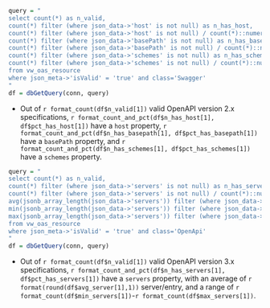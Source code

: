 ```r
query = "
select count(*) as n_valid,
count(*) filter (where json_data->'host' is not null) as n_has_host,
count(*) filter (where json_data->'host' is not null) / count(*)::numeric as pct_has_host,
count(*) filter (where json_data->'basePath' is not null) as n_has_basepath,
count(*) filter (where json_data->'basePath' is not null) / count(*)::numeric as pct_has_basepath,
count(*) filter (where json_data->'schemes' is not null) as n_has_schemes,
count(*) filter (where json_data->'schemes' is not null) / count(*)::numeric as pct_has_schemes
from vw_oas_resource
where json_meta->'isValid' = 'true' and class='Swagger'
"
df = dbGetQuery(conn, query)
```

- Out of `r format_count(df$n_valid[1])` valid OpenAPI version 2.x specifications, `r format_count_and_pct(df$n_has_host[1], df$pct_has_host[1])` have a `host` property, 
`r format_count_and_pct(df$n_has_basepath[1], df$pct_has_basepath[1])` have a `basePath` property,
and `r format_count_and_pct(df$n_has_schemes[1], df$pct_has_schemes[1])` have a `schemes` property. 


```r
query = "
select count(*) as n_valid,
count(*) filter (where json_data->'servers' is not null) as n_has_servers,
count(*) filter (where json_data->'servers' is not null) / count(*)::numeric as pct_has_servers,
avg(jsonb_array_length(json_data->'servers')) filter (where json_data->'servers' is not null) as avg_servers,
min(jsonb_array_length(json_data->'servers')) filter (where json_data->'servers' is not null) as min_servers,
max(jsonb_array_length(json_data->'servers')) filter (where json_data->'servers' is not null) as max_servers
from vw_oas_resource
where json_meta->'isValid' = 'true' and class='OpenApi'
"
df = dbGetQuery(conn, query)
```

- Out of `r format_count(df$n_valid[1])` valid OpenAPI version 3.x specifications, `r format_count_and_pct(df$n_has_servers[1], df$pct_has_servers[1])` have a `servers` property, with an average of `r format(round(df$avg_server[1],1))` server/entry, and a range of `r format_count(df$min_servers[1])`-`r format_count(df$max_servers[1])`. 
